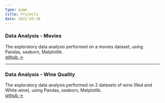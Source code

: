 ```yaml
---
type: page
title: Projects
date: 2021-03-18
---
```


### Data Analysis - Movies
The exploratory data analysis performed on a movies dataset, using Pandas, seaborn, Matplotlib. <br /> <a href="https://github.com/roop-kaur/Data-Analysis_Movies" target="_blank">github →</a>

---

### Data Analysis - Wine Quality
The exploratory data analysis performed on 2 datasets of wine (Red and White wine), using Pandas, seaborn, Matplotlib. <br /> <a href="https://github.com/roop-kaur/Data-Analysis_Wine-quality" target="_blank">github →</a>
